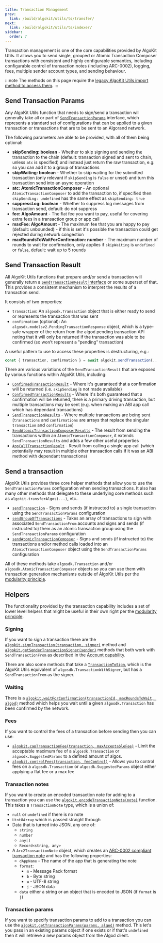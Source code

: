 ```yaml
---
title: Transaction Management
prev:
  link: /build/algokit/utils/ts/transfer/
next:
  link: /build/algokit/utils/ts/indexer/
sidebar:
  order: 7
---
```


Transaction management is one of the core capabilities provided by AlgoKit Utils. It allows you to send single, grouped or Atomic Transaction Composer transactions with consistent and highly configurable semantics, including configurable control of transaction notes (including ARC-0002), logging, fees, multiple sender account types, and sending behaviour.

:::note
The methods on this page require the [legacy AlgoKit Utils import method to access them](/build/algokit/utils/ts/overview#usage).
:::

## Send Transaction Params

Any AlgoKit Utils function that needs to sign/send a transaction will generally take all or part of [`SendTransactionParams`](https://github.com/algorandfoundation/algokit-utils-ts/blob/main/docs/code/interfaces/types_transaction.SendTransactionParams.md) interface, which represents a standard set of configurations that can be applied to a given transaction or transactions that are to be sent to an Algorand network.

The following parameters are able to be provided, with all of them being optional:

- **skipSending: boolean** - Whether to skip signing and sending the transaction to the chain (default: transaction signed and sent to chain, unless `atc` is specified) and instead just return the raw transaction, e.g. so you can add it to a group of transactions
- **skipWaiting: boolean** - Whether to skip waiting for the submitted transaction (only relevant if `skipSending` is `false` or unset) and turn this transaction send into an async operation
- **atc: AtomicTransactionComposer** - An optional `AtomicTransactionComposer` to add the transaction to, if specified then `skipSending: undefined` has the same effect as `skipSending: true`
- **suppressLog: boolean** - Whether to suppress log messages from transaction send, default: do not suppress
- **fee: AlgoAmount** - The flat fee you want to pay, useful for covering extra fees in a transaction group or app call
- **maxFee: AlgoAmount** - The maximum fee that you are happy to pay (default: unbounded) - if this is set it's possible the transaction could get rejected during network congestion
- **maxRoundsToWaitForConfirmation: number** - The maximum number of rounds to wait for confirmation, only applies if `skipWaiting` is `undefined` or `false`, default: wait up to 5 rounds

## Send Transaction Result

All AlgoKit Utils functions that prepare and/or send a transaction will generally return a [`SendTransactionResult` interface](https://github.com/algorandfoundation/algokit-utils-ts/blob/main/docs/code/interfaces/types_transaction.SendTransactionResult.md) or some superset of that. This provides a consistent mechanism to interpret the results of a transaction send.

It consists of two properties:

- `transaction`: An `algosdk.Transaction` object that is either ready to send or represents the transaction that was sent
- `confirmation` (optional): An `algosdk.modelsv2.PendingTransactionResponse` object, which is a type-safe wrapper of the return from the algod pending transaction API noting that it will only be returned if the transaction was able to be confirmed (so won't represent a "pending" transaction)

A useful pattern to use to access these properties is destructuring, e.g.:

```typescript showLineNumbers=false
const { transaction, confirmation } = await algokit.sendTransaction(...)
```

There are various variations of the `SendTransactionResult` that are exposed by various functions within AlgoKit Utils, including:

- [`ConfirmedTransactionResult`](https://github.com/algorandfoundation/algokit-utils-ts/blob/main/docs/code/interfaces/types_transaction.ConfirmedTransactionResult.md) - Where it's guaranteed that a confirmation will be returned (i.e. `skipSending` is not made available)
- [`ConfirmedTransactionResults`](https://github.com/algorandfoundation/algokit-utils-ts/blob/main/docs/code/interfaces/types_transaction.ConfirmedTransactionResults.md) - Where it's both guaranteed that a confirmation will be returned, there is a primary driving transaction, but multiple transactions may be sent (e.g. when making an ABI app call which has dependant transactions)
- [`SendTransactionResults`](https://github.com/algorandfoundation/algokit-utils-ts/blob/main/docs/code/interfaces/types_transaction.SendTransactionResults.md) - Where multiple transactions are being sent (`transactions` and `confirmations` are arrays that replace the singular `transaction` and `confirmation`)
- [`SendAtomicTransactionComposerResults`](https://github.com/algorandfoundation/algokit-utils-ts/blob/main/docs/code/interfaces/types_transaction.SendAtomicTransactionComposerResults.md) - The result from sending the transactions within an `AtomicTransactionComposer`, it extends `SendTransactionResults` and adds a few other useful properties
- [`AppCallTransactionResult`](https://github.com/algorandfoundation/algokit-utils-ts/blob/main/docs/code/interfaces/types_app.AppCallTransactionResult.md) - Result from calling a single app call (which potentially may result in multiple other transaction calls if it was an ABI method with dependant transactions)

## Send a transaction

AlgoKit Utils provides three core helper methods that allow you to use the `SendTransactionParams` configuration when sending transactions. It also has many other methods that delegate to these underlying core methods such as `algokit.transferAlgos(...)`, etc..

- [`sendTransaction`](https://github.com/algorandfoundation/algokit-utils-ts/blob/main/docs/code/modules/index.md#sendtransaction) - Signs and sends (if instructed to) a single transaction using the `SendTransactionParams` configuration
- [`sendGroupOfTransactions`](https://github.com/algorandfoundation/algokit-utils-ts/blob/main/docs/code/modules/index.md#sendgroupoftransactions) - Takes an array of transactions to sign with associated `SendTransactionFrom` accounts and signs and sends (if instructed to) them as an atomic transaction group using the `SendTransactionParams` configuration
- [`sendAtomicTransactionComposer`](https://github.com/algorandfoundation/algokit-utils-ts/blob/main/docs/code/modules/index.md#sendatomictransactioncomposer) - Signs and sends (if instructed to) the transactions and/or method calls loaded into an `AtomicTransactionComposer` object using the `SendTransactionParams` configuration

All of these methods take `algosdk.Transaction` and/or `algosdk.AtomicTransactionComposer` objects so you can use them with transaction generation mechanisms outside of AlgoKit Utils per the [modularity principle](/build/algokit/utils/ts/overview#core-principles).

## Helpers

The functionality provided by the transaction capability includes a set of lower level helpers that might be useful in their own right per the [modularity principle](/build/algokit/utils/ts/overview#core-principles).

### Signing

If you want to sign a transaction there are the [`algokit.signTransaction(transaction, signer)`](https://github.com/algorandfoundation/algokit-utils-ts/blob/main/docs/code/modules/index.md#signtransaction) method and [`algokit.getSenderTransactionSigner(sender)`](https://github.com/algorandfoundation/algokit-utils-ts/blob/main/docs/code/modules/index.md#getsendertransactionsigner) methods that both work with `SendTransactionFrom` as described in the [Account capability](./account.md).

There are also some methods that take a [`TransactionToSign`](https://github.com/algorandfoundation/algokit-utils-ts/blob/main/docs/code/interfaces/types_transaction.TransactionToSign.md), which is the AlgoKit Utils equivalent of `algosdk.TransactionWithSigner`, but has a `SendTransactionFrom` as the signer.

### Waiting

There is a [`algokit.waitForConfirmation(transactionId, maxRoundsToWait, algod)`](https://github.com/algorandfoundation/algokit-utils-ts/blob/main/docs/code/modules/index.md#waitforconfirmation) method which helps you wait until a given `algosdk.Transaction` has been confirmed by the network.

### Fees

If you want to control the fees of a transaction before sending then you can use:

- [`algokit.capTransactionFee(transaction, maxAcceptableFee)`](https://github.com/algorandfoundation/algokit-utils-ts/blob/main/docs/code/modules/index.md#captransactionfee) - Limit the acceptable maximum fee of a `algosdk.Transaction` or `algosdk.SuggestedParams` to a defined amount of algos.
- [`algokit.controlFees(transaction, feeControl)`](https://github.com/algorandfoundation/algokit-utils-ts/blob/main/docs/code/modules/index.md#controlfees) - Allows you to control fees on a `algosdk.Transaction` or `algosdk.SuggestedParams` object either applying a flat fee or a max fee

### Transaction notes

If you want to create an encoded transaction note for adding to a transaction you can use the [`algokit.encodeTransactionNote(note)`](https://github.com/algorandfoundation/algokit-utils-ts/blob/main/docs/code/modules/index.md#encodetransactionnote) function. This takes a `TransactionNote` type, which is a union of:

- `null` or `undefined` if there is no note
- `Uint8Array` which is passed straight through
- Data that is turned into JSON, any one of:
  - `string`
  - `number`
  - `any[]`
  - `Record<string, any>`
- A `Arc2TransactionNote` object, which creates an [ARC-0002 compliant transaction note](https://github.com/algorandfoundation/ARCs/blob/main/ARCs/arc-0002.md) and has the following properties:
  - `dAppName` - The name of the app that is generating the note
  - `format`:
    - `m` - Message Pack format
    - `b` - Byte string
    - `u` - UTF-8 string
    - `j` - JSON data
  - `data` either a string or an object that is encoded to JSON (if `format` is `j`)

### Transaction params

If you want to specify transaction params to add to a transaction you can use the [`algokit.getTransactionParams(params, algod)`](https://github.com/algorandfoundation/algokit-utils-ts/blob/main/docs/code/modules/index.md#gettransactionparams) method. This let's you pass in an existing params object if one exists or if that's `undefined` then it will retrieve a new params object from the Algod client.
